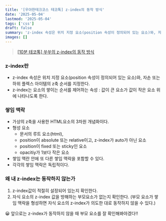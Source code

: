 ```yaml
---
title: '[우아한테크코스 테코톡] z-index의 동작 방식'
date: '2025-05-04'
lastmod: '2025-05-04'
tags: ['css']
draft: false
summary: 'z-index 속성은 위치 지정 요소(position 속성이 정의되어 있는 요소)와, 자손 또는 하위 플렉스 아이템의 z축 순서를 지정한다.'
images: []
---
```


> [[10분 테코톡] 쑤쑤의 z-index의 동작 방식](https://www.youtube.com/watch?v=ln9vfw-JAr8&list=PLgXGHBqgT2TvpJ_p9L_yZKPifgdBOzdVH&index=57)

### z-index란

- z-index 속성은 위치 지정 요소(position 속성이 정의되어 있는 요소)와, 자손 또는 하위 플렉스 아이템의 z축 순서를 지정한다.
- z-index는 요소의 쌓이는 순서를 제어하는 속성 : 값이 큰 요소가 값이 작은 요소 위에 나타나도록 한다.

### 쌓임 맥락

- 가상의 z축을 사용한 HTML요소의 3차원 개념화이다.
- 형성 요소
  - 문서의 루트 요소(html),
  - position이 absolute 또는 relative이고, z-index가 auto가 아닌 요소
  - position이 fixed 또는 sticky인 요소
  - opacitiy가 1보다 작은 요소
- 쌓임 맥란 안에 또 다른 쌓임 맥락을 포함할 수 있다.
- 각각의 쌓임 맥락은 독립적이다.

### 왜 내 z-index는 동작하지 않는가

1. z-index값이 적절히 설정되어 있는지 확인한다.
2. 자식 요소의 z-index 값을 방해하는 부모요소가 없는지 확인한다. (부모 요소가 쌓임 맥락을 형성하면 자식 요소의 z-index가 의도한 대로 동작하지 않을 수 있다.)

😀 앞으로는 z-index가 동작하지 않을 때 부모 요소를 잘 확인해봐야겠다!!
